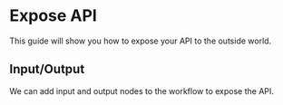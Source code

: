 # Expose API

This guide will show you how to expose your API to the outside world.

## Input/Output

We can add input and output nodes to the workflow to expose the API.

